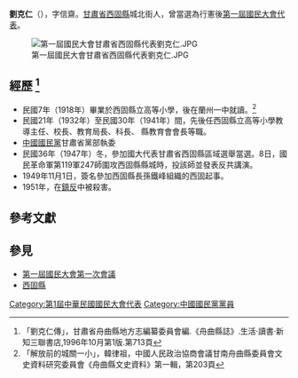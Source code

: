 '''劉克仁'''（{{bd|1902年||1951年||catIdx=L劉}}），字信齋。[[甘肅省|甘肅省]][[西固縣|西固縣]]城北街人，曾當選為行憲後[[第一屆國民大會代表|第一屆國民大會代表]]。

[[File:第一屆國民大會甘肅省西固縣代表劉克仁.JPG|thumb]]

== 經歷 <ref>「劉克仁傳」，甘肅省舟曲縣地方志編纂委員會編.《舟曲縣誌》.生活·讀書·新知三聯書店,1996年10月第1版.第713頁</ref> ==
*民國7年（1918年）畢業於西固縣立高等小學，後在蘭州一中就讀。<ref>「解放前的城關一小」，韓律祖，中國人民政治協商會議甘南舟曲縣委員會文史資料研究委員會《舟曲縣文史資料》第一輯，第203頁</ref>
*民國21年（1932年）至民國30年（1941年）間，先後任西固縣立高等小學教導主任、校長、教育局長、科長、 縣教育會會長等職。
*[[中國國民黨|中國國民黨]]甘肅省黨部執委
*民國36年（1947年）冬，參加國大代表甘肅省西固縣區域選舉當選。8日，國民革命軍第119軍247師圍攻西固縣縣城時，投該師並發表反共講演。
*1949年11月1日，簽名參加西固縣長孫鐵峰組織的西固起事。
*1951年，在[[鎮反|鎮反]]中被殺害。

==參考文獻==
{{Reflist}}

==參見==
*[[第一屆國民大會第一次會議|第一屆國民大會第一次會議]]
*[[西固縣|西固縣]]

{{DEFAULTSORT:Liu劉}}
[[Category:第1屆中華民國國民大會代表|Category:第1屆中華民國國民大會代表]]
[[Category:中國國民黨黨員|Category:中國國民黨黨員]]